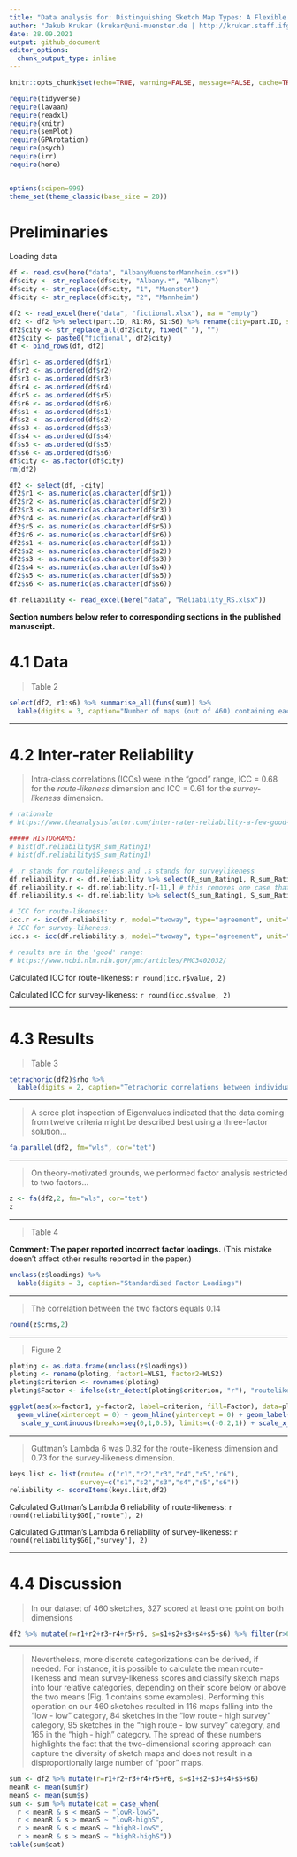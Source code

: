 ```yaml
---
title: "Data analysis for: Distinguishing Sketch Map Types: A Flexible Feature-Based Classification"
author: "Jakub Krukar (krukar@uni-muenster.de | http://krukar.staff.ifgi.de) (paper with: Stefan Muenzer, Lucas Loerch, Vanessa Joy Anacta, Stefan Fuest, Angela Schwering)"
date: 28.09.2021
output: github_document
editor_options: 
  chunk_output_type: inline
---
```

```r
knitr::opts_chunk$set(echo=TRUE, warning=FALSE, message=FALSE, cache=TRUE)

require(tidyverse)
require(lavaan)
require(readxl)
require(knitr)
require(semPlot)
require(GPArotation)
require(psych)
require(irr)
require(here)


options(scipen=999)
theme_set(theme_classic(base_size = 20))
```

# Preliminaries

Loading data
```r
df <- read.csv(here("data", "AlbanyMuensterMannheim.csv"))
df$city <- str_replace(df$city, "Albany.*", "Albany")
df$city <- str_replace(df$city, "1", "Muenster")
df$city <- str_replace(df$city, "2", "Mannheim")

df2 <- read_excel(here("data", "fictional.xlsx"), na = "empty")
df2 <- df2 %>% select(part.ID, R1:R6, S1:S6) %>% rename(city=part.ID, s1=S1, s2=S2, s3=S3, s4=S4, s5=S5, s6=S6, r1=R1, r2=R2, r3=R3, r4=R4, r5=R5, r6=R6)
df2$city <- str_replace_all(df2$city, fixed(" "), "")
df2$city <- paste0("fictional", df2$city)
df <- bind_rows(df, df2)

df$r1 <- as.ordered(df$r1)
df$r2 <- as.ordered(df$r2)
df$r3 <- as.ordered(df$r3)
df$r4 <- as.ordered(df$r4)
df$r5 <- as.ordered(df$r5)
df$r6 <- as.ordered(df$r6)
df$s1 <- as.ordered(df$s1)
df$s2 <- as.ordered(df$s2)
df$s3 <- as.ordered(df$s3)
df$s4 <- as.ordered(df$s4)
df$s5 <- as.ordered(df$s5)
df$s6 <- as.ordered(df$s6)
df$city <- as.factor(df$city)
rm(df2)

df2 <- select(df, -city)
df2$r1 <- as.numeric(as.character(df$r1))
df2$r2 <- as.numeric(as.character(df$r2))
df2$r3 <- as.numeric(as.character(df$r3))
df2$r4 <- as.numeric(as.character(df$r4))
df2$r5 <- as.numeric(as.character(df$r5))
df2$r6 <- as.numeric(as.character(df$r6))
df2$s1 <- as.numeric(as.character(df$s1))
df2$s2 <- as.numeric(as.character(df$s2))
df2$s3 <- as.numeric(as.character(df$s3))
df2$s4 <- as.numeric(as.character(df$s4))
df2$s5 <- as.numeric(as.character(df$s5))
df2$s6 <- as.numeric(as.character(df$s6))

df.reliability <- read_excel(here("data", "Reliability_RS.xlsx"))
```



**Section numbers below refer to corresponding sections in the published manuscript.**

# 4.1 Data
> Table 2

```r
select(df2, r1:s6) %>% summarise_all(funs(sum)) %>% 
  kable(digits = 3, caption="Number of maps (out of 460) containing each criterion.")
```

---

# 4.2 Inter-rater Reliability

> Intra-class correlations (ICCs) were in the "good" range, ICC = 0.68 for the *route-likeness* dimension and ICC = 0.61 for the *survey-likeness* dimension.

```r
# rationale
# https://www.theanalysisfactor.com/inter-rater-reliability-a-few-good-resources/

##### HISTOGRAMS:
# hist(df.reliability$R_sum_Rating1)
# hist(df.reliability$S_sum_Rating1)

# .r stands for routelikeness and .s stands for surveylikeness
df.reliability.r <- df.reliability %>% select(R_sum_Rating1, R_sum_Rating2, R_sum_Rating3)
df.reliability.r <- df.reliability.r[-11,] # this removes one case that was complete in .r but had NA in .s -> makes the number of sketch maps equal
df.reliability.s <- df.reliability %>% select(S_sum_Rating1, S_sum_Rating2, S_sum_Rating3)

# ICC for route-likeness:
icc.r <- icc(df.reliability.r, model="twoway", type="agreement", unit="average")
# ICC for survey-likeness:
icc.s <- icc(df.reliability.s, model="twoway", type="agreement", unit="average")

# results are in the 'good' range:
# https://www.ncbi.nlm.nih.gov/pmc/articles/PMC3402032/
```

Calculated ICC for route-likeness: `r round(icc.r$value, 2)`

Calculated ICC for survey-likeness: `r round(icc.s$value, 2)`

---

# 4.3 Results

> Table 3

```r
tetrachoric(df2)$rho %>% 
  kable(digits = 2, caption="Tetrachoric correlations between individual items.")
```

---

> A scree plot inspection of Eigenvalues indicated that the data coming from twelve criteria might be described best using a three-factor solution...

```r
fa.parallel(df2, fm="wls", cor="tet")
```

---

> On theory-motivated grounds, we performed factor analysis restricted to two factors...

```r
z <- fa(df2,2, fm="wls", cor="tet")
z
```

---

> Table 4

**Comment: The paper reported incorrect factor loadings.**
(This mistake doesn't affect other results reported in the paper.)

```r
unclass(z$loadings) %>% 
  kable(digits = 3, caption="Standardised Factor Loadings")
```

---

> The correlation between the two factors equals 0.14

```r
round(z$crms,2)
```

---

> Figure 2

```r
ploting <- as.data.frame(unclass(z$loadings))
ploting <- rename(ploting, factor1=WLS1, factor2=WLS2)
ploting$criterion <- rownames(ploting)
ploting$Factor <- ifelse(str_detect(ploting$criterion, "r"), "routelikeness", "surveylikeness")

ggplot(aes(x=factor1, y=factor2, label=criterion, fill=Factor), data=ploting) + theme_classic() + theme(text = element_text(size=20)) +
  geom_vline(xintercept = 0) + geom_hline(yintercept = 0) + geom_label(label.size = 0.5, fontface = "bold") + 
   scale_y_continuous(breaks=seq(0,1,0.5), limits=c(-0.2,1)) + scale_x_continuous(breaks=seq(0,1,0.5), limits=c(-0.4,1))
```

---

> Guttman’s Lambda 6 was 0.82 for the route-likeness dimension and 0.73 for the survey-likeness dimension.

```r
keys.list <- list(route= c("r1","r2","r3","r4","r5","r6"),
                  survey=c("s1","s2","s3","s4","s5","s6"))
reliability <- scoreItems(keys.list,df2)
```

Calculated Guttman's Lambda 6 reliability of route-likeness: `r round(reliability$G6[,"route"], 2)`

Calculated Guttman's Lambda 6 reliability of survey-likeness: `r round(reliability$G6[,"survey"], 2)`

---

# 4.4 Discussion
> In our dataset of 460 sketches, 327 scored at least one point on both dimensions

```r
df2 %>% mutate(r=r1+r2+r3+r4+r5+r6, s=s1+s2+s3+s4+s5+s6) %>% filter(r>0, s>0) %>% nrow()
```

---

> Nevertheless, more discrete categorizations can be derived, if needed. For instance, it is possible to calculate the mean route-likeness and mean survey-likeness scores and classify sketch maps into four relative categories, depending on their score below or above the two means (Fig. 1 contains some examples). Performing this operation on our 460 sketches resulted in 116 maps falling into the “low - low” category, 84 sketches in the “low route - high survey” category, 95 sketches in the “high route - low survey” category, and 165 in the “high - high” category. The spread of these numbers highlights the fact that the two-dimensional scoring approach can capture the diversity of sketch maps and does not result in a disproportionally large number of “poor” maps.

```r
sum <- df2 %>% mutate(r=r1+r2+r3+r4+r5+r6, s=s1+s2+s3+s4+s5+s6)
meanR <- mean(sum$r)
meanS <- mean(sum$s)
sum <- sum %>% mutate(cat = case_when(
  r < meanR & s < meanS ~ "lowR-lowS",
  r < meanR & s > meanS ~ "lowR-highS",
  r > meanR & s < meanS ~ "highR-lowS",
  r > meanR & s > meanS ~ "highR-highS"))
table(sum$cat)
```
